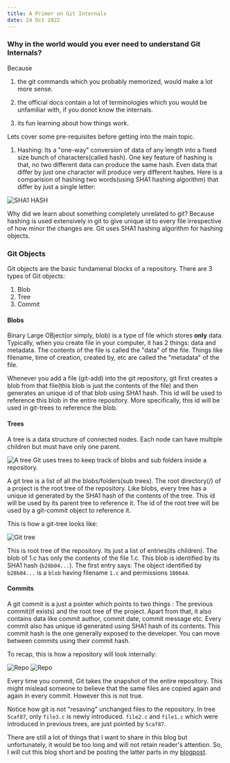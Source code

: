 ```yaml
---
title: A Primer on Git Internals
date: 24 Oct 2022
---
```


### Why in the world would you ever need to understand Git Internals?

Because 

1. the git commands which you probably memorized, would make a lot more sense.

2. the official docs contain a lot of terminologies which you would be unfamiliar with, if you donot know
the internals.

3. its fun learning about how things work.


Lets cover some pre-requisites before getting into the main topic.

1. Hashing: Its a "one-way" conversion of data of any length into a fixed size bunch of characters(called hash). One key feature
of hashing is that, no two different data can produce the same hash. Even data that differ by just one character will produce
very different hashes. Here is a comparision of hashing two words(using SHA1 hashing algorithm) that differ by just a single letter:

![SHA1 HASH](/post-004/pic-1.png)

Why did we learn about something completely unrelated to git? Because hashing is used extensively in git to give unique
id to every file irrespective of how minor the changes are. Git uses SHA1 hashing algorithm for hashing objects.


### Git Objects

Git objects are the basic fundamenal blocks of a repository. There are 3 types of Git objects:

1. Blob
2. Tree
3. Commit

#### Blobs

Binary Large OBject(or simply, blob) is a type of file which stores **only** data. Typically, when you create file in
your computer, it has 2 things: data and metadata. The contents of the file is called the "data" of the file. Things like
filename, time of creation, created by, etc are called the "metadata" of the file.

Whenever you add a file (git-add) into the git repository, git first creates a blob from that file(this blob is just the contents of the file)
and then generates an unique id of that blob using SHA1 hash. This id will be used to reference this blob in the entire repository. More specifically,
this id will be used in git-trees to reference the blob.

#### Trees

A tree is a data structure of connected nodes. Each node can have multiple children but must have only one parent.

![A tree](/post-004/tree.png) Git uses trees to keep track of blobs and sub folders inside a repository.

A git tree is a list of all the blobs/folders(sub trees). The root directory(/) of a project is the root tree of the repository.
Like blobs, every tree has a unique id generated by the SHA1 hash of the contents of the tree. This id will be used by its parent tree to reference it.
The id of the root tree will be used by a git-commit object to reference it.

This is how a git-tree looks like:

![Git tree](/post-004/git-tree.png)

This is root tree of the repository. Its just a list of entries(its children).
The blob of 1.c has only the contents of the file 1.c. This blob is identified by its SHA1 hash (`b28b04...`). The first entry says:
The object identified by `b28b04...` is a `blob` having filename `1.c` and permissions `100644`.

#### Commits

A git commit is a just a pointer which points to two things : The previous commit(if exists)  and the root tree of the project.
Apart from that, it also contains data like commit author, commit date, commit message etc.
Every commit also has unique id generated using SHA1 hash of its contents.
This commit hash is the one generally exposed to the developer. You can move between commits using their commit hash.

To recap, this is how a repository will look internally:

![Repo](/post-004/repo.png)
![Repo](/post-004/internalrepo.png)

Every time you commit, Git takes the snapshot of the entire repository. This might mislead someone to believe that the same files are copied again and again
in every commit. However this is not true.

Notice how git is not "resaving" unchanged files to the repository. In tree `5caf87`, only `file3.c` is newly introduced. `file2.c` and `file1.c`
which were introduced in previous trees, are just pointed by `5caf87`.

There are still a lot of things that I want to share in this blog but unfortunately, it would be too long and will not retain reader's attention. So, I will cut this blog
short and be posting the latter parts in my [blogpost](https://jdeep.tech/posts/).
